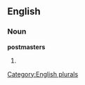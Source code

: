 
==English==

===Noun===
'''postmasters'''

# {{plural of|[[postmaster]]}}

[[Category:English plurals]]